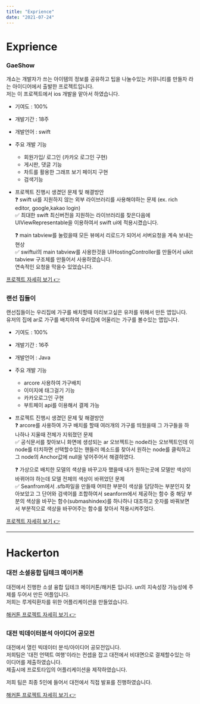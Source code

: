 ```yaml
---
title: "Exprience"
date: "2021-07-24"
---
```


# Exprience

### GaeShow

개쇼는 개발자가 쓰는 아이템의 정보를 공유하고 팁을 나눌수있는 커뮤니티를 만들자 라는 아이디어에서 출발한 프로젝트입니다.   
저는 이 프로젝트에서 ios 개발을 맡아서 하였습니다.
  
  
- 기여도 : 100%
- 개발기간 : 18주
- 개발언어 : swift
- 주요 개발 기능 
  - 회원가입/ 로그인 (카카오 로그인 구현)
  - 게시판, 댓글 기능
  - 차트를 활용한 그래프 보기 페이지 구현
  - 검색기능



- 프로젝트 진행시 생겼던 문제 및 해결방안  
  ❓  swift ui를 지원하지 않는 외부 라이브러리를 사용해야하는 문제 (ex. rich editor, google,kakao login)  
  ✅  최대한 swift 최신버전을 지원하는 라이브러리를 찾은다음에 UIViewRepresentable을 이용하여서 swift ui에 적용시켰습니다. 
  
  ❓  main tabview를 눌렀을때 모든 뷰에서 리로드가 되어서 서버요청을 계속 보내는 현상   
  ✅  swiftui의 main tabview를 사용한것을 UIHostingController를 만들어서 uikit tabview 구조체를 만들어서 사용하였습니다.  
  연속적인 요청을 막을수 있었습니다. 


  
[프로젝트 자세히 보기 👉](https://www.notion.so/Gaeshow-fe9dc5ef3f1e427b9da82e0b2b9951d7)
  
  
### 랜선 집들이

랜선집들이는 우리집에 가구를 배치할때 미리보고싶은 유저를 위해서 만든 앱입니다.  
유저의 집에 ar로 가구를 배치하여 우리집에 어울리는 가구를 볼수있는 앱입니다.
  
  
- 기여도 : 100%
- 개발기간 : 16주
- 개발언어 : Java
- 주요 개발 기능 
  - arcore 사용하여 가구배치
  - 이미지에 태그걸기 기능
  - 카카오로그인 구현
  - 부트페이 api를 이용해서 결제 가능


- 프로젝트 진행시 생겼던 문제 및 해결방안  
  ❓  arcore를 사용하여 가구 배치를 할때 여러개의 가구를 띄웠을때 그 가구들을 하나하나 지울때 전체가 지워졌던 문제  
  ✅  공식문서를 찾아보니 화면에 생성되는 ar 오브젝트는 node라는 오브젝트인데 이 node를 터치하면 선택할수있는 핸들러 메소드를 찾아서 원하는 node를 클릭하고 그 node의 Anchor값에 null을 넣어주어서 해결하였다.
  
  ❓  가상으로 배치한 모델의 색상을 바꾸고자 했을때 내가 원하는곳에 모델만 색상이 바뀌어야 하는데 모델 전체의 색상이 바뀌었던 문제  
  ✅  Seanfrom에서 .sfb파일을 만들때 어떠한 부분이 색상을 담당하는 부분인지 찾아보았고 그 단어와 검색어를 조합하여서 seanform에서 제공하는 함수 중 해당 부분의 색상을 바꾸는 함수(submashindex)를 하나하나 대조하고 숫자를 바꿔보면서 부분적으로 색상을 바꾸어주는 함수를 찾아서 적용시켜주었다.


  
[프로젝트 자세히 보기 👉](https://www.notion.so/1-ffe87f16e5af43a38fd4cc3a672dde96)  

  
---  
  

# Hackerton  
  
### 대전 소셜융합 딥테크 메이커톤
대전에서 진행한 소셜 융합 딥테크 메이커톤/해커톤 입니다. un의 지속성장 가능성에 주제를 두어서 만든 어플입니다.  
저희는 루게릭환자를 위한 어플리케이션을 만들었습니다. 

[해커톤 프로젝트 자세히 보기 👉](https://www.notion.so/7cc6ddcfdf0b4ba89e63fc075c74f9be)  


### 대전 빅데이터분석 아이디어 공모전
대전에서 열린 빅데이터 분석/아이디어 공모전입니다.  
저희팀은 '대전 언택트 여행'이라는 컨셉을 잡고 대전에서 비대면으로 결제할수있는 아이디어를 제출하였습니다.  
제출시에 프로토타입의 어플리케이션을 제작하였습니다.  

저희 팀은 최종 5인에 들어서 대전에서 직접 발표를 진행하였습니다.  

[해커톤 프로젝트 자세히 보기 👉](https://www.notion.so/4f220b6600a94bf38983b088ee406b3c)